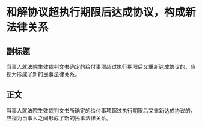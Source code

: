 # 和解协议超执行期限后达成协议，构成新法律关系
## 副标题
当事人就法院生效裁判文书确定的给付事项超过执行期限后又重新达成协议的，应视为形成了新的民事法律关系。
## 正文
当事人就法院生效裁判文书所确定的给付事项超过执行期限后又重新达成协议的，应视为当事人之间形成了新的民事法律关系。